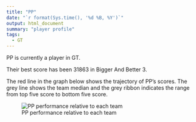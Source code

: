 ```yaml
---
title: "PP"
date: "`r format(Sys.time(), '%d %B, %Y')`"
output: html_document
summary: "player profile"
tags:
  - GT
---
```


PP is currently a player in GT.

Their best score has been 31863 in Bigger And Better 3.

The red line in the graph below shows the trajectory of PP's scores. The grey line shows the team median and the grey ribbon indicates the range from top five score to bottom five score.

![PP performance relative to each team](PP.jpg)
